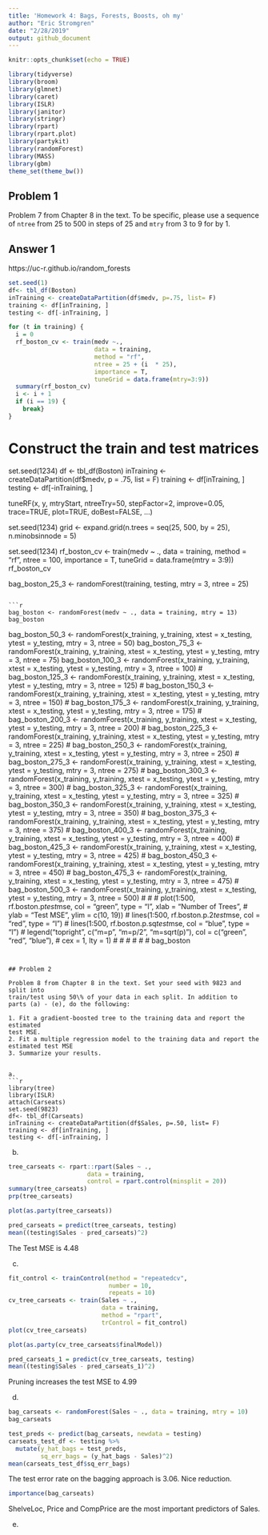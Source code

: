 ```yaml
---
title: 'Homework 4: Bags, Forests, Boosts, oh my'
author: "Eric Stromgren"
date: "2/28/2019"
output: github_document
---
```


```r
knitr::opts_chunk$set(echo = TRUE)
```
```r
library(tidyverse)
library(broom)
library(glmnet)
library(caret)
library(ISLR)
library(janitor)
library(stringr)
library(rpart)
library(rpart.plot)
library(partykit)
library(randomForest)
library(MASS)
library(gbm)
theme_set(theme_bw())
```


## Problem 1

Problem 7 from Chapter 8 in the text. To be specific, please use a sequence of
`ntree` from 25 to 500 in steps of 25 and `mtry` from 3 to 9 for by 1. 

## Answer 1
https://uc-r.github.io/random_forests

```r
set.seed(1)
df<- tbl_df(Boston)
inTraining <- createDataPartition(df$medv, p=.75, list= F)
training <- df[inTraining, ]
testing <- df[-inTraining, ]

for (t in training) {
  i = 0
  rf_boston_cv <- train(medv ~.,
                        data = training,
                        method = "rf",
                        ntree = 25 + (i  * 25),
                        importance = T,
                        tuneGrid = data.frame(mtry=3:9))
  summary(rf_boston_cv)
  i <- i + 1
  if (i == 19) {
    break}
}
```



# Construct the train and test matrices
set.seed(1234)
df <- tbl_df(Boston)
inTraining <- createDataPartition(df$medv, p = .75, list = F)
training <- df[inTraining, ]
testing  <- df[-inTraining, ]

tuneRF(x, y, mtryStart, ntreeTry=50, stepFactor=2, improve=0.05,
       trace=TRUE, plot=TRUE, doBest=FALSE, ...)


set.seed(1234)
grid <- expand.grid(n.trees = seq(25, 500, by = 25),
                    n.minobsinnode = 5)

set.seed(1234)
rf_boston_cv <- train(medv ~ ., 
                      data = training,
                      method = "rf",
                      ntree = 100,
                      importance = T,
                      tuneGrid = data.frame(mtry = 3:9))
rf_boston_cv





bag_boston_25_3 <- randomForest(training, testing, mtry = 3, ntree = 25)
```

```r
bag_boston <- randomForest(medv ~ ., data = training, mtry = 13)
bag_boston
```





bag_boston_50_3 <- randomForest(x_training, y_training, xtest = x_testing, ytest = y_testing, mtry = 3, ntree = 50)
bag_boston_75_3 <- randomForest(x_training, y_training, xtest = x_testing, ytest = y_testing, mtry = 3, ntree = 75)
bag_boston_100_3 <- randomForest(x_training, y_training, xtest = x_testing, ytest = y_testing, mtry = 3, ntree = 100)
# bag_boston_125_3 <- randomForest(x_training, y_training, xtest = x_testing, ytest = y_testing, mtry = 3, ntree = 125)
# bag_boston_150_3 <- randomForest(x_training, y_training, xtest = x_testing, ytest = y_testing, mtry = 3, ntree = 150)
# bag_boston_175_3 <- randomForest(x_training, y_training, xtest = x_testing, ytest = y_testing, mtry = 3, ntree = 175)
# bag_boston_200_3 <- randomForest(x_training, y_training, xtest = x_testing, ytest = y_testing, mtry = 3, ntree = 200)
# bag_boston_225_3 <- randomForest(x_training, y_training, xtest = x_testing, ytest = y_testing, mtry = 3, ntree = 225)
# bag_boston_250_3 <- randomForest(x_training, y_training, xtest = x_testing, ytest = y_testing, mtry = 3, ntree = 250)
# bag_boston_275_3 <- randomForest(x_training, y_training, xtest = x_testing, ytest = y_testing, mtry = 3, ntree = 275)
# bag_boston_300_3 <- randomForest(x_training, y_training, xtest = x_testing, ytest = y_testing, mtry = 3, ntree = 300)
# bag_boston_325_3 <- randomForest(x_training, y_training, xtest = x_testing, ytest = y_testing, mtry = 3, ntree = 325)
# bag_boston_350_3 <- randomForest(x_training, y_training, xtest = x_testing, ytest = y_testing, mtry = 3, ntree = 350)
# bag_boston_375_3 <- randomForest(x_training, y_training, xtest = x_testing, ytest = y_testing, mtry = 3, ntree = 375)
# bag_boston_400_3 <- randomForest(x_training, y_training, xtest = x_testing, ytest = y_testing, mtry = 3, ntree = 400)
# bag_boston_425_3 <- randomForest(x_training, y_training, xtest = x_testing, ytest = y_testing, mtry = 3, ntree = 425)
# bag_boston_450_3 <- randomForest(x_training, y_training, xtest = x_testing, ytest = y_testing, mtry = 3, ntree = 450)
# bag_boston_475_3 <- randomForest(x_training, y_training, xtest = x_testing, ytest = y_testing, mtry = 3, ntree = 475)
# bag_boston_500_3 <- randomForest(x_training, y_training, xtest = x_testing, ytest = y_testing, mtry = 3, ntree = 500)
#
#
# plot(1:500, rf.boston.p$test$mse, col = "green", type = "l", xlab = "Number of Trees",
#     ylab = "Test MSE", ylim = c(10, 19))
# lines(1:500, rf.boston.p.2$test$mse, col = "red", type = "l")
# lines(1:500, rf.boston.p.sq$test$mse, col = "blue", type = "l")
# legend("topright", c("m=p", "m=p/2", "m=sqrt(p)"), col = c("green", "red", "blue"),
#     cex = 1, lty = 1)
#
#
#
#
#
# bag_boston


```


## Problem 2

Problem 8 from Chapter 8 in the text. Set your seed with 9823 and split into 
train/test using 50\% of your data in each split. In addition to 
parts (a) - (e), do the following:

1. Fit a gradient-boosted tree to the training data and report the estimated 
test MSE. 
2. Fit a multiple regression model to the training data and report the 
estimated test MSE
3. Summarize your results. 


a.
```r
library(tree)
library(ISLR)
attach(Carseats)
set.seed(9823)
df<- tbl_df(Carseats)
inTraining <- createDataPartition(df$Sales, p=.50, list= F)
training <- df[inTraining, ]
testing <- df[-inTraining, ]
```

b.

```r
tree_carseats <- rpart::rpart(Sales ~ ., 
                      data = training,
                      control = rpart.control(minsplit = 20))
summary(tree_carseats)
prp(tree_carseats)
```

```r
plot(as.party(tree_carseats))
```

```r
pred_carseats = predict(tree_carseats, testing)
mean((testing$Sales - pred_carseats)^2)
```

The Test MSE is 4.48

c.

```r

fit_control <- trainControl(method = "repeatedcv",
                            number = 10, 
                            repeats = 10)
cv_tree_carseats <- train(Sales ~ ., 
                          data = training,
                          method = "rpart", 
                          trControl = fit_control)
plot(cv_tree_carseats)
```
```r
plot(as.party(cv_tree_carseats$finalModel))
```

```r
pred_carseats_1 = predict(cv_tree_carseats, testing)
mean((testing$Sales - pred_carseats_1)^2)
```
Pruning increases the test MSE to 4.99


d.

```r
bag_carseats <- randomForest(Sales ~ ., data = training, mtry = 10)
bag_carseats
```

```r
test_preds <- predict(bag_carseats, newdata = testing)
carseats_test_df <- testing %>%
  mutate(y_hat_bags = test_preds,
         sq_err_bags = (y_hat_bags - Sales)^2)
mean(carseats_test_df$sq_err_bags)
```
The test error rate on the bagging approach is 3.06. Nice reduction. 

```r
importance(bag_carseats)
```
ShelveLoc, Price and CompPrice are the most important predictors of Sales.

e.





